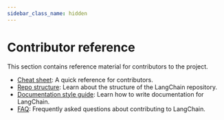 ```yaml
---
sidebar_class_name: hidden
---
```

# Contributor reference

This section contains reference material for contributors to the project.

- [Cheat sheet](./cheat_sheet.mdx): A quick reference for contributors.
- [Repo structure](./repo_structure.mdx): Learn about the structure of the LangChain repository.
- [Documentation style guide](./documentation_style_guide.mdx): Learn how to write documentation for LangChain.
- [FAQ](./faq.mdx): Frequently asked questions about contributing to LangChain.
